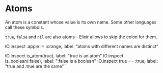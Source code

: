 
# Atoms

An atom is a constant whose value is its own name. Some other languages call these symbols.

`true`, `false` and `nil` are also atoms - Elixir allows to skip the colon for them.

IO.inspect :apple != :orange, label: "atoms with different names are distinct"

IO.inspect is_atom(true), label: "true is an atom"
IO.inspect is_boolean(:false), label: ":false is a boolean"
IO.inspect true == :true, label: "true and :true are the same"
`
